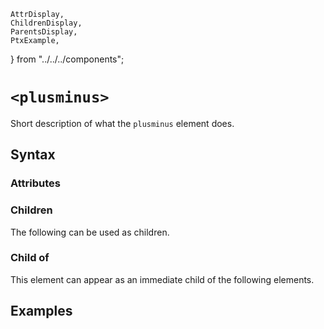     AttrDisplay,
    ChildrenDisplay,
    ParentsDisplay,
    PtxExample,
} from "../../../components";

# `<plusminus>`

Short description of what the `plusminus` element does.

## Syntax

### Attributes

<AttrDisplay name="plusminus" />

### Children

The following can be used as children.

<ChildrenDisplay name="plusminus" />

### Child of

This element can appear as an immediate child of the following elements.

<ParentsDisplay name="plusminus" />

## Examples

    